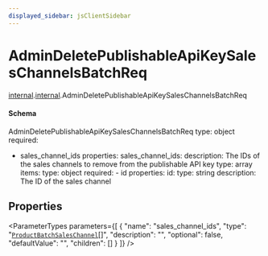 ```yaml
---
displayed_sidebar: jsClientSidebar
---
```



# AdminDeletePublishableApiKeySalesChannelsBatchReq

[internal](../../admin_discounts/modules/admin_discounts.internal.mdx).[internal](../modules/admin_discounts.internal.internal.mdx).AdminDeletePublishableApiKeySalesChannelsBatchReq

#### Schema

AdminDeletePublishableApiKeySalesChannelsBatchReq
type: object
required:
  - sales_channel_ids
properties:
  sales_channel_ids:
    description: The IDs of the sales channels to remove from the publishable API key
    type: array
    items:
      type: object
      required:
        - id
      properties:
        id:
          type: string
          description: The ID of the sales channel

## Properties

<ParameterTypes parameters={[
  {
    "name": "sales_channel_ids",
    "type": "[`ProductBatchSalesChannel`](admin_discounts.internal.ProductBatchSalesChannel.mdx)[]",
    "description": "",
    "optional": false,
    "defaultValue": "",
    "children": []
  }
]} />
